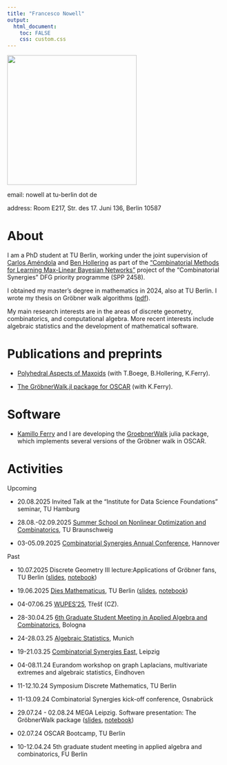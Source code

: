 ```yaml
---
title: "Francesco Nowell"
output: 
  html_document:
    toc: FALSE
    css: custom.css
---
```


<div>
  <img style="vertical-align:middle" src="cvpic.jpg" width = "300">
</div>


email: nowell at tu-berlin dot de 

address: Room E217, Str. des 17. Juni 136, Berlin 10587

# About 
I am a PhD student at TU Berlin, working under the joint supervision of [Carlos Améndola](https://luke-amendola.appspot.com/) and [Ben Hollering](https://sites.google.com/view/benhollering) as part of the ["Combinatorial Methods for Learning Max-Linear Bayesian Networks"](https://www.combinatorial-synergies.de/projects/?elem=Combinatorial-Methods-for-Learning-Max-Linear-Bayesian-Networks) project of the "Combinatorial Synergies" DFG priority programme (SPP 2458). 

I obtained my master's degree in mathematics in 2024, also at TU Berlin. I wrote my thesis on Gröbner walk algorithms ([pdf](https://doi.org/10.14279/depositonce-23024)).

My main research interests are in the areas of discrete geometry, combinatorics,  and computational algebra. More recent interests include algebraic statistics and the development of mathematical software. 

# Publications and preprints

- [Polyhedral Aspects of Maxoids](https://arxiv.org/abs/2504.21068) (with T.Boege, B.Hollering, K.Ferry). 

- [The GröbnerWalk.jl package for OSCAR](https://arxiv.org/abs/2503.09254) (with K.Ferry). 

# Software 
- [Kamillo Ferry](https://kafe.dev) and I are developing the [GroebnerWalk](https://github.com/ooinaruhugh/GroebnerWalk.jl) julia package, which implements several versions of the Gröbner walk in OSCAR.

# Activities   

Upcoming

- 20.08.2025 Invited Talk at the "Institute for Data Science Foundations" seminar, TU Hamburg 

- 28.08.-02.09.2025 [Summer School on Nonlinear Optimization and Combinatorics](http://www.iaa.tu-bs.de/AppliedAlgebra/SummerSchool2025/Summer_school_2025.html), TU Braunschweig

- 03-05.09.2025 [Combinatorial Synergies Annual Conference](https://www.combinatorial-synergies.de/activities/2025-09_AnnualConference/), Hannover

Past 

- 10.07.2025 Discrete Geometry III lecture:Applications of Gröbner fans, TU Berlin ([slides](DG3.pdf), [notebook](DG3.ipynb))

- 19.06.2025 [Dies Mathematicus](https://www.static.tu.berlin/fileadmin/www/40000209/programm_vortraege.pdf), TU Berlin ([slides](GWalk_DIES.pdf), [notebook](DIES_notebook.ipynb))

- 04-07.06.25 [WUPES'25](https://wupes.utia.cas.cz/2025/), Třešť (CZ).

- 28-30.04.25 [6th Graduate Student Meeting in Applied Algebra and Combinatorics](https://sites.google.com/view/gsmaac25/home?authuser=0), Bologna

- 24-28.03.25 [Algebraic Statistics](https://sites.google.com/view/algstat2025/home), Munich

- 19-21.03.25 [Combinatorial Synergies East](https://www.mis.mpg.de/events/series/combinatorial-synergies-east), Leipzig

- 04-08.11.24 Eurandom workshop on graph Laplacians, multivariate extremes and algebraic statistics, Eindhoven 

- 11-12.10.24 Symposium Discrete Mathematics, TU Berlin

- 11-13.09.24 Combinatorial Synergies kick-off conference, Osnabrück 

- 29.07.24 - 02.08.24 MEGA Leipzig. Software presentation: The GröbnerWalk package ([slides](GWalk_presentation_MEGA.pdf), [notebook](MEGA_notebook.ipynb)) 

- 02.07.24 OSCAR Bootcamp, TU Berlin 

- 10-12.04.24 5th graduate student meeting in applied algebra and combinatorics, FU Berlin

